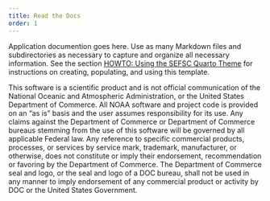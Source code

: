 ```yaml
---
title: Read the Docs
order: 1
---
```


Application documention goes here. Use as many Markdown files and subdirectories as necessary to capture and organize all necessary information. See the section [HOWTO: Using the SEFSC Quarto Theme](../howto/) for instructions on creating, populating, and using this template.

:::{.callout-important}
This software is a scientific product and is not official communication of the National Oceanic and Atmospheric Administration, or the United States Department of Commerce. All NOAA software and project code is provided on an "as is" basis and the user assumes responsibility for its use. Any claims against the Department of Commerce or Department of Commerce bureaus stemming from the use of this software will be governed by all applicable Federal law. Any reference to specific commercial products, processes, or services by service mark, trademark, manufacturer, or otherwise, does not constitute or imply their endorsement, recommendation or favoring by the Department of Commerce. The Department of Commerce seal and logo, or the seal and logo of a DOC bureau, shall not be used in any manner to imply endorsement of any commercial product or activity by DOC or the United States Government.
:::
